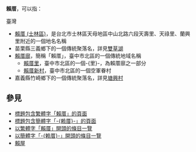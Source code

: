 '''賴厝'''，可以指：

;臺灣
* [[賴厝_(士林區)|賴厝 (士林區)]]，是台北市士林區天母地區中山北路六段天壽里、天祿里、蘭興里附近的一個地名名稱
* 苗栗縣三義鄉下的一個傳統聚落名，詳見[[雙草湖|雙草湖]]
* [[賴厝廍|賴厝廍]]，簡稱「賴厝」，臺中市北區的一個傳統地域名稱
** [[賴厝里|賴厝里]]，臺中市北區的一個-{里}-，為賴厝廍之一部分
** [[賴厝新村|賴厝新村]]，臺中市北區的一個空軍眷村
* 嘉義縣竹崎鄉下的一個傳統聚落名，詳見[[塘興村|塘興村]]

== 參見 ==
* [[Special:Search/intitle:"賴厝"|標題包含繁體字「賴厝」的頁面]]
* [[Special:Search/intitle:"赖厝"|標題包含簡體字「-{赖厝}-」的頁面]]
* [[:Special:Prefixindex/賴厝|以繁體字「賴厝」開頭的條目一覽]]
* [[:Special:Prefixindex/赖厝|以簡體字「-{赖厝}-」開頭的條目一覽]]
* [[賴屋|賴屋]]

{{Disambig|L|cat=二字臺灣地名消歧義}}